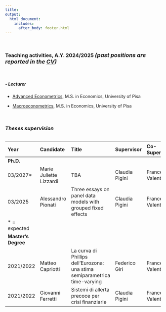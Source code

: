 ```yaml
---
title: 
output: 
  html_document:
    includes:
      after_body: footer.html
---
```




<p>&nbsp;</p>

### **Teaching activities, A.Y. 2024/2025** <font size=4>  ***(past positions are reported in the [CV](CV.html))*** </font> 
<p>&nbsp;</p>
##### ***- Lecturer***
  * [Advanced Econometrics](https://unipi.coursecatalogue.cineca.it/insegnamenti/2025/53131_703943_69360/2025/53133/11486?coorte=2025&schemaid=9383){target="_blank"},  M.S. in Economics, University of Pisa

  * [Macroeconometrics](https://unipi.coursecatalogue.cineca.it/insegnamenti/2024/52908_697521_79092/2024/52908/10651?coorte=2024&schemaid=9209){target="_blank"}, M.S. in Economics, University of Pisa


<p>&nbsp;</p>



### ***Theses supervision***




<table>



Year                Candidate                 Title                                                                           Supervisor          Co-Supervisor
------------        -----------------------   ----------------------------------------------------------------------------    -----------------   -------------------
**Ph.D.**
03/2027*            Marie Juliette Lizzardi   TBA                                                                             Claudia Pigini      Francesco Valentini
03/2025             Alessandro Pionati        Three essays on panel data models with grouped fixed effects                    Claudia Pigini      Francesco Valentini
* = expected
**Master's Degree** 
2021/2022           Matteo Capriotti          La curva di Phillips dell'Eurozona: una stima semiparametrica time-varying      Federico Giri       Francesco Valentini
2021/2022           Giovanni Ferretti         Sistemi di allerta precoce per crisi finanziarie                                Claudia Pigini      Francesco Valentini

</table>




